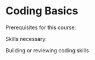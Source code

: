 # Coding Basics

Prerequisites for this course:

Skills necessary:

Building or reviewing coding skills
